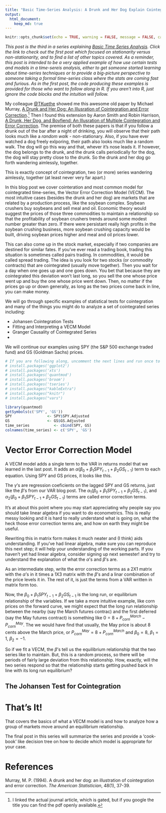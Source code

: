 ```yaml
---
title: "Basic Time-Series Analysis: A Drunk and Her Dog Explain Cointegration and the VECM Model"
output:
  html_document:
    keep_md: true
---
```



```r
knitr::opts_chunk$set(echo = TRUE, warning = FALSE, message = FALSE, cache = TRUE)

```

*This post is the third in a series explaining [Basic Time Series Analysis](http://blog.mindymallory.com/2018/01/basic-time-series-analysis-the-game/). Click the link to check out the first post which focused on stationarity versus non-stationarity, and to find a list of other topics covered. As a reminder, this post is intended to be a very applied example of how use certain tests and models in a time-sereis analysis, either to get someone started learning about time-series techniques or to provide a big-picture perspective to someone taking a formal time-series class where the stats are coming fast and furious. As in the first post, the code producing these examples is provided for those who want to follow along in R. If you aren't into R, just ignore the code blocks and the intuition will follow.* 

My colleague [\@TKuethe](https://twitter.com/TKuethe) showed me this awesome old paper by Michael Murray, [A Drunk and Her Dog: An Illusration of Cointegration and Error Correction](http://www.tandfonline.com/doi/abs/10.1080/00031305.1994.10476017).[^link] Then I found this extension by Aaron Smith and Robin Harrison, [A Drunk, Her Dog, and  Boyfiend: An Illusration of Multiple Cointegration and Error Correction](https://pdfs.semanticscholar.org/2ab1/0ac4252f50f9f0b7b6f22a1b5c7655c6eb40.pdf). The premise of both these papers is that if you follow a drunk out of the bar after a night of drinking, you will observe that their path looks much like a *random walk* - non-stationary. Also, if you have ever watched a dog freely exlporing, their path also looks much like a random walk. The dog will go this way and that, whever it's nose leads it. If however, the dog belongs to the drunk, and the drunk calls periodically for the dog, the dog will stay pretty close to the drunk. So the drunk and her dog go forth wandering aimlessly, together. 

This is exactly concept of cointegration, two (or more) series wandering aimlessly, together (at least never very far apart.)

In this blog post we cover cointeration and most common model for cointegrated time-series, the Vector Error Correction Model (VECM). The most intuitive cases (besides the drunk and her dog) are markets that are related by a production process, like the soybean complex. Soybean crushers buy soybeans and sell meal and oil. Economic theory would suggest the prices of those three commodities to maintain a relationship so that the profitability of soybean crushers trends around some modest number greater than zero. If there were persistant really high profits in the soybean crushing business, more soybean crushing capacity would be built, driving soybean prices higher and meal and oil prices lower. 

This can also come up in the stock market, especially if two companies are destined for similar fates. If you've ever read a trading book, trading this situation is sometimes called pairs trading. In commodities, it would be called spread trading. The idea is you look for two stocks (or commodity contracts) that are cointegrated (usually move together). Then you wait for a day when one goes up and one goes down. You bet that because they are cointegrated this deviation won't last long, so you sell the one whose price went up and buy the one whose price went down. Then, no matter if the prices go up or down generally, as long as the two prices come back in line, you can make money.  

[^link]: I linked the actual journal article, which is gated, but if you google the title you can find the pdf openly available. 

We will go through specific examples of statistical tests for cointegration and many of the things you might do to analyze a set of cointegrated series including: 

+ Johansen Cointegration Tests
+ Fitting and Interpreting a VECM Model
+ Granger Causality of Cointegrated Series
+ 

We will continue our examples using SPY (the S&P 500 exchange traded fund) and GS (Goldman Sachs) prices. 

```r

# If you are following along, uncomment the next lines and run once to install the required packages 
# install.packages('ggplot2')
# install.packages('xts')
# install.packages('quantmod')
# install.packages('broom')
# install.packages('tseries')
# install.packages("kableExtra")
# install.packages("knitr")
# install.packages("vars")

library(quantmod)
getSymbols(c('SPY', 'GS'))
SPY                <- SPY$SPY.Adjusted
GS                 <- GS$GS.Adjusted
time_series           <- cbind(SPY, GS)
colnames(time_series) <- c('SPY', 'GS') 
```

# Vector Error Correction Model 

A VECM model adds a single term to the VAR in returns model that we learned in the last post. It adds an $\alpha (\beta_0 + \beta_1 SPY_{t-1} + \beta_2 GS_{t-1})$ term to each equation. Using SPY and GS prices, it looks like this.  

\begin{align}
\Delta SPY_t &= \gamma^{spy}_0 + \alpha_1 (\beta_0 + \beta_1 SPY_{t-1} + \beta_2 GS_{t-1}) + \gamma^{spy}_1 \Delta SPY_{t-1} + \gamma^{spy}_2 \Delta SPY_{t-2} + \gamma^{spy}_3 \Delta GS_{t-1} + \gamma^{spy}_4 \Delta GS_{t-2} + \nu^{spy}_t \\
\Delta GS_t  &= \gamma^{gs}_0  + \alpha_2 (\beta_0 + \beta_1 SPY_{t-1} + \beta_2 GS_{t-1}) + \gamma^{gs}_1 \Delta SPY_{t-1}  + \gamma^{gs}_2 \Delta SPY_{t-2}  + \gamma^{gs}_3 \Delta GS_{t-1}  + \gamma^{gs}_4 \Delta GS_{t-2}  + \nu^{gs}_t 
\end{align}

The $\gamma$'s are regression coeficients on the lagged SPY and GS returns, just like the $\beta$'s from our VAR blog post. The $\alpha_1 (\beta_0 + \beta_1 SPY_{t-1} + \beta_2 GS_{t-1})$, and $\alpha_2 (\beta_0 + \beta_1 SPY_{t-1} + \beta_2 GS_{t-1})$ terms are called error correction terms. 

It's at about this point where you may start appreciating why people say you should take linear algebra if you want to do econometrics. This is really messy looking and it is hard to really understand what is going on, what the heck those error correction terms are, and how on earth they might be useful. 

Rewriting this in matrix form makes it much neater and (I think) aids understanding. If you've had linear algebra, make sure you can reproduce this next step; it will help your understanding of the working parts. If you haven't yet had linear algebra, consider signing up next semester! and try to understand the explanation of what the $\alpha$'s and $\beta$'s are.  

As an intermediate step, write the error correction terms as a 2X1 matrix with the $\alpha$'s in it times a 1X3 matrix with the $\beta$'s and a linar combination of the price levels it in. The rest of it, is just the terms from a VAR written in matrix form too. 



\begin{align}
\left[
\begin{array}
  SSPY_t \\
 GS_t 
\end{array} 
\right]

&= 

\left[
\begin{array}
  s\gamma^{spy}_0 \\
 \gamma^{gs}_0 
\end{array} 
\right]

+ 

\left[
\begin{array}
  s\alpha_1 \\ 
  \alpha_2
\end{array} 
\right]

\left[
\begin{array}
  s\beta_0 & \beta_1 SPY_{t-1} & \beta_2 GS_{t-1}
\end{array} 
\right]



+ 

\left[
\begin{array}
  s\gamma^{spy}_1  & \gamma^{spy}_2  \\
   \gamma^{gs}_1  & \gamma^{gs}_2  \\
  
\end{array} 
\right]

\left[
\begin{array}
  s\Delta SPY_{t-1} \\
   \Delta GS_{t-1}
\end{array} 
\right]

+ 

\left[
\begin{array}
  s \gamma^{spy}_3 & \gamma^{spy}_4 \\
    \gamma^{gs}_3 & \gamma^{gs}_4\\
  
\end{array} 
\right]

\left[
\begin{array}
  s\Delta SPY_{t-2} \\
   \Delta GS_{t-2}
\end{array} 
\right]

+ 

\left[
\begin{array}
  s\nu^{spy}_t  \\
  \nu^{gs}_t 
\end{array} 
\right]


\end{align}

Now, the $\beta_0 + \beta_1 SPY_{t-1} + \beta_2 GS_{t-1}$ is the long run, or equilibrium relationship of the variables. If we take a more intuitive example, like corn prices on the forward curve, we might expect that the long run relationship between the nearby (say the March futures contrac) and the first deferred (say the May futures contract) is something like $0 = 8 + P^{March}_{corn} - P^{May}_{corn}$. The we would have find that usually, the May price is about 8 cents above the March price, or $P^{May}_{corn} = 8 + P^{March}_{corn}$  and $\beta_0 = 8$, $\beta_1 = 1$, $\beta_2 = -1$.   

So if we fit a VECM, the $\beta$'s tell us the equilibrium relationship that the two series like to maintain. But, this is a random process, so there will be periods of fairly large deviation from this relationship. How, exactly, will the two series respond so that the relationship starts getting pushed back in line with its long run equilibrium?




\begin{align}
\left[
\begin{array}
  SSPY_t \\
 GS_t 
\end{array} 
\right]

&= 

\left[
\begin{array}
  s\gamma^{spy}_0 \\
 \gamma^{gs}_0 
\end{array} 
\right]

+ 

\left[
\begin{array}
  s\alpha_1 \\ 
  \alpha_2
\end{array} 
\right]

\left[
\begin{array}
  s\beta_0 & \beta_1 & \beta_2
\end{array} 
\right]

\left[
\begin{array}
  sSPY_{t-1} \\
  GS_{t-1}
\end{array} 
\right]


+ 

\left[
\begin{array}
  s\gamma^{spy}_1  & \gamma^{spy}_2  \\
   \gamma^{gs}_1  & \gamma^{gs}_2  \\
  
\end{array} 
\right]

\left[
\begin{array}
  s\Delta SPY_{t-1} \\
   \Delta GS_{t-1}
\end{array} 
\right]

+ 

\left[
\begin{array}
  s \gamma^{spy}_3 & \gamma^{spy}_4 \\
    \gamma^{gs}_3 & \gamma^{gs}_4\\
  
\end{array} 
\right]

\left[
\begin{array}
  s\Delta SPY_{t-2} \\
   \Delta GS_{t-2}
\end{array} 
\right]

+ 

\left[
\begin{array}
  s\nu^{spy}_t  \\
  \nu^{gs}_t 
\end{array} 
\right]


\end{align}


## The Johansen Test for Cointegration



# That's It! 

That covers the basics of what a VECM model is and how to analyze how a group of markets move around an equilibrium relationship. 

The final post in this series will summarize the series and provide a 'cook-book' like decision tree on how to decide which model is appropriate for your case. 

# References

Murray, M. P. (1994). A drunk and her dog: an illustration of cointegration and error correction. *The American Statistician*, 48(1), 37-39.





























